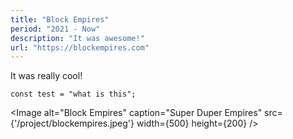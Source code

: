 ```yaml
---
title: "Block Empires"
period: "2021 - Now"
description: "It was awesome!"
url: "https://blockempires.com"
---
```


It was really cool!


```tsx
const test = "what is this";
```

<Image
  alt="Block Empires"
  caption="Super Duper Empires"
  src={'/project/blockempires.jpeg'}
  width={500}
  height={200}
/>
